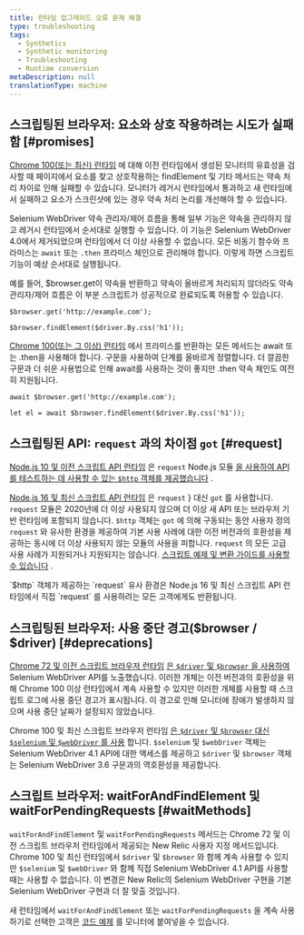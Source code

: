 ```yaml
---
title: 런타임 업그레이드 오류 문제 해결
type: troubleshooting
tags:
  - Synthetics
  - Synthetic monitoring
  - Troubleshooting
  - Runtime conversion
metaDescription: null
translationType: machine
---
```


## 스크립팅된 브라우저: 요소와 상호 작용하려는 시도가 실패함 [#promises]

[Chrome 100(또는 최신) 런타임](/docs/synthetics/synthetic-monitoring/scripting-monitors/synthetic-scripted-browser-reference-monitor-versions-chrome-100) 에 대해 이전 런타임에서 생성된 모니터의 유효성을 검사할 때 페이지에서 요소를 찾고 상호작용하는 findElement 및 기타 메서드는 약속 처리 차이로 인해 실패할 수 있습니다. 모니터가 레거시 런타임에서 통과하고 새 런타임에서 실패하고 요소가 스크린샷에 있는 경우 약속 처리 논리를 개선해야 할 수 있습니다.

Selenium WebDriver 약속 관리자/제어 흐름을 통해 일부 기능은 약속을 관리하지 않고 레거시 런타임에서 순서대로 실행할 수 있습니다. 이 기능은 Selenium WebDriver 4.0에서 제거되었으며 런타임에서 더 이상 사용할 수 없습니다. 모든 비동기 함수와 프라미스는 `await` 또는 `.then` 프라미스 체인으로 관리해야 합니다. 이렇게 하면 스크립트 기능이 예상 순서대로 실행됩니다.

예를 들어, $browser.get이 약속을 반환하고 약속이 올바르게 처리되지 않더라도 약속 관리자/제어 흐름은 이 부분 스크립트가 성공적으로 완료되도록 허용할 수 있습니다.

```
$browser.get('http://example.com');

$browser.findElement($driver.By.css('h1'));
```

[Chrome 100(또는 그 이상) 런타임](/docs/synthetics/synthetic-monitoring/scripting-monitors/synthetic-scripted-browser-reference-monitor-versions-chrome-100) 에서 프라미스를 반환하는 모든 메서드는 await 또는 .then을 사용해야 합니다. 구문을 사용하여 단계를 올바르게 정렬합니다. 더 깔끔한 구문과 더 쉬운 사용법으로 인해 await를 사용하는 것이 좋지만 .then 약속 체인도 여전히 지원됩니다.

```
await $browser.get('http://example.com');

let el = await $browser.findElement($driver.By.css('h1'));
```

## 스크립팅된 API: `request` 과의 차이점 `got` [#request]

[Node.js 10 및 이전 스크립트 API 런타임](/docs/synthetics/synthetic-monitoring/using-monitors/manage-monitor-runtimes/#dependencies) 은 `request` Node.js 모듈 [을 사용하여 API를 테스트하는 데 사용할 수 있는 `$http` 객체를 제공했습니다](/docs/synthetics/synthetic-monitoring/scripting-monitors/write-synthetic-api-tests-legacy/) .

[Node.js 16 및 최신 스크립트 API 런타임](/docs/synthetics/synthetic-monitoring/using-monitors/manage-monitor-runtimes/#apidependencies) 은 `request` } 대신 `got` 를 사용합니다. `request` 모듈은 2020년에 더 이상 사용되지 않으며 더 이상 새 API 또는 브라우저 기반 런타임에 포함되지 않습니다. `$http` 객체는 `got` 에 의해 구동되는 동안 사용자 정의 `request` 와 유사한 환경을 제공하여 기본 사용 사례에 대한 이전 버전과의 호환성을 제공하는 동시에 더 이상 사용되지 않는 모듈의 사용을 피합니다. `request` 의 모든 고급 사용 사례가 지원되거나 지원되지는 않습니다. [스크립트 예제 및 변환 가이드를 사용할 수 있습니다](/docs/synthetics/synthetic-monitoring/scripting-monitors/write-synthetic-api-tests/) .

<Callout variant="tip">
  `$http` 객체가 제공하는 `request` 유사 환경은 Node.js 16 및 최신 스크립트 API 런타임에서 직접 `request` 를 사용하려는 모든 고객에게도 반환됩니다.
</Callout>

## 스크립팅된 브라우저: 사용 중단 경고($browser / $driver) [#deprecations]

[Chrome 72 및 이전 스크립트 브라우저 런타임](/docs/synthetics/synthetic-monitoring/using-monitors/manage-monitor-runtimes/#dependencies) [은 `$driver` 및 `$browser` 을 사용하여](/docs/synthetics/synthetic-monitoring/scripting-monitors/synthetics-scripted-browser-reference-monitor-versions-050/) Selenium WebDriver API를 노출했습니다. 이러한 개체는 이전 버전과의 호환성을 위해 Chrome 100 이상 런타임에서 계속 사용할 수 있지만 이러한 개체를 사용할 때 스크립트 로그에 사용 중단 경고가 표시됩니다. 이 경고로 인해 모니터에 장애가 발생하지 않으며 사용 중단 날짜가 설정되지 않았습니다.

Chrome 100 및 최신 스크립트 브라우저 런타임 [은 `$driver` 및 `$browser` 대신 `$selenium` 및 `$webDriver` 를 사용](/docs/synthetics/synthetic-monitoring/scripting-monitors/synthetic-scripted-browser-reference-monitor-versions-chrome-100/) 합니다. `$selenium` 및 `$webDriver` 객체는 Selenium WebDriver 4.1 API에 대한 액세스를 제공하고 `$driver` 및 `$browser` 객체는 Selenium WebDriver 3.6 구문과의 역호환성을 제공합니다.

## 스크립트 브라우저: waitForAndFindElement 및 waitForPendingRequests [#waitMethods]

`waitForAndFindElement` 및 `waitForPendingRequests` 메서드는 Chrome 72 및 이전 스크립트 브라우저 런타임에서 제공되는 New Relic 사용자 지정 메서드입니다. Chrome 100 및 최신 런타임에서 `$driver` 및 `$browser` 와 함께 계속 사용할 수 있지만 `$selenium` 및 `$webDriver` 와 함께 직접 Selenium WebDriver 4.1 API를 사용할 때는 사용할 수 없습니다. 이 변경은 New Relic의 Selenium WebDriver 구현을 기본 Selenium WebDriver 구현과 더 잘 맞출 것입니다.

새 런타임에서 `waitForAndFindElement` 또는 `waitForPendingRequests` 을 계속 사용하기로 선택한 고객은 [코드 예제](/docs/synthetics/synthetic-monitoring/scripting-monitors/synthetic-scripted-browser-reference-monitor-versions-chrome-100/#waitForAndFindElement) 를 모니터에 붙여넣을 수 있습니다.